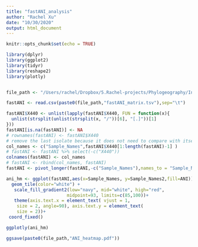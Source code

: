 ```yaml
---
title: "fastANI_analysis"
author: "Rachel Xu"
date: "10/30/2020"
output: html_document
---
```


```r
knitr::opts_chunk$set(echo = TRUE)
```

```r
library(dplyr)
library(ggplot2)
library(tidyr)
library(reshape2)
library(plotly)


file_path <- "/Users/rachel/Dropbox/5.Rachel-projects/Phylogeography/Interrogans/"

```

```r

fastANI <- read.csv(paste0(file_path,"fastANI_matrix.tsv"),sep="\t") 

fastANI$X440 <- unlist(lapply(fastANI$X440, FUN = function(x){
  unlist(strsplit(unlist(strsplit(x, "/"))[6], "[.]"))[1]
}))
fastANI[is.na(fastANI)] <- NA
# rownames(fastANI) <- fastANI$X440
# remove the last isolate because it does not need to compare with itself
col_names <- c("Sample_Names",fastANI$X440[1:length(fastANI)-1] )
# fastANI <- fastANI %>% select(-c("X440"))
colnames(fastANI) <- col_names
# fastANI <- rbind(col_names, fastANI)
fastANI <- pivot_longer(fastANI,-c("Sample_Names"),names_to = "Sample_Names2",values_to = "ANI", values_drop_na=TRUE)

ani_hm <- ggplot(fastANI,aes(x=Sample_Names, y=Sample_Names2,fill=ANI))+
  geom_tile(color="white") +
   scale_fill_gradient2(low="navy", mid="white", high="red", 
                       midpoint=93, limits=c(85,100))+
   theme(axis.text.x = element_text( vjust = 1, 
    size = 2, angle=90), axis.text.y = element_text(
    size = 2))+
 coord_fixed()

ggplotly(ani_hm)

ggsave(paste0(file_path,"ANI_heatmap.pdf"))

```
